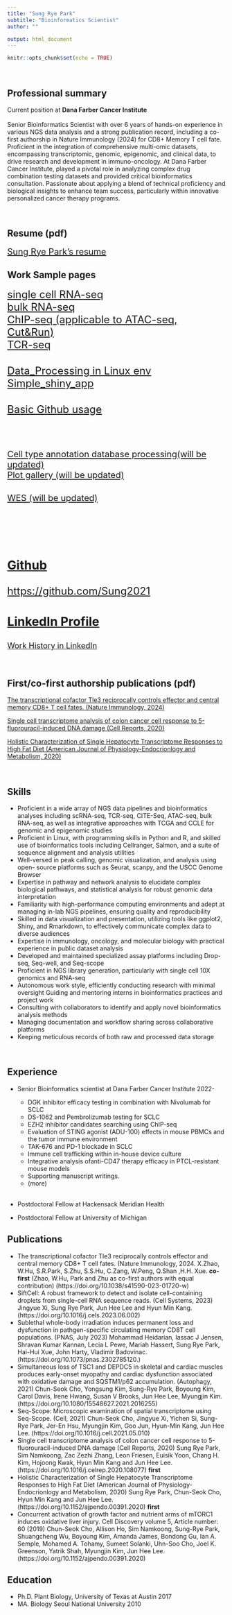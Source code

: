 ```yaml
---
title: "Sung Rye Park"
subtitle: "Bioinformatics Scientist"
author: ""

output: html_document
---
```


```r
knitr::opts_chunk$set(echo = TRUE)
```
<br>

## Professional summary  

Current position at  **Dana Farber Cancer Institute**  
<br>
Senior Bioinformatics Scientist with over 6 years of hands-on experience in various NGS data analysis and a strong publication record, including a co-first authorship in Nature Immunology (2024) for CD8+ Memory T cell fate. Proficient in the integration of comprehensive multi-omic datasets, encompassing transcriptomic, genomic, epigenomic, and clinical data, to drive research and development in immuno-oncology. At Dana Farber Cancer Institute, played a pivotal role in analyzing complex drug combination testing datasets and provided critical bioinformatics consultation. Passionate about applying a blend of technical proficiency and biological insights to enhance team success, particularly within innovative personalized cancer therapy programs.    

<br>

## Resume (pdf)   
<a href="info/resume/SungRyePark_resume2405.pdf" style="font-size: 20px;">Sung Rye Park's resume</a><br>


## Work Sample pages  

<a href="samplePages/scRNAseq.html" style="font-size: 24px;">single cell RNA-seq</a><br>
<a href="samplePages/RNAseq.html" style="font-size: 24px;">bulk RNA-seq</a><br>
<a href="samplePages/ChIP_seq.html" style="font-size: 24px;">ChIP-seq (applicable to ATAC-seq, Cut&Run)</a><br>
<a href="samplePages/TCR_seq.html" style="font-size: 24px;">TCR-seq</a><br>


<br>
<a href="etc/Data_Processing.html" style="font-size: 24px;">Data_Processing in Linux env</a><br>
<a href="samplePages/Simple_RShiny_app_gene_gene_scatterplot.html" style="font-size: 24px;">Simple_shiny_app</a><br>

<br>
<a href="etc/Basic_github.html" style="font-size: 24px;">Basic Github usage<br>

<br>


<span style="font-size: 20px;">Cell type annotation database processing(will be updated)</span><br> 
<span style="font-size: 20px;">Plot gallery (will be updated) </span><br>  
<span style="font-size: 20px;">WES (will be updated)</span><br>
<br>
<br><br>


### Github   
https://github.com/Sung2021 

### LinkedIn Profile   

<a href="https://www.linkedin.com/in/sung-rye-park-8a130098/" style="font-size: 18px;">Work History in LinkedIn</a><br>
<br><br>

## First/co-first authorship publications (pdf)  

<a href="info/papers/NI_Sung_s41590-023-01720-w_reduced_size2.pdf" style="font-size: 14px;">The transcriptional cofactor Tle3 reciprocally controls effector and central memory CD8+ T cell fates. (Nature Immunology, 2024)</a><br>

<a href="info/papers/CellReports.2020.Sung_reduced_size2.pdf" style="font-size: 14px;">Single cell transcriptome analysis of colon cancer cell response to 5-fluorouracil-induced DNA damage (Cell Reports, 2020)</a><br>

<a href="info/papers/American_Journal_of_Physiology.2020.Sung_reduced_size.pdf" style="font-size: 14px;">Holistic Characterization of Single Hepatocyte Transcriptome Responses to High Fat Diet (American Journal of Physiology-Endocrionlogy and Metabolism, 2020)</a><br>



<br>

## Skills 
* Proficient in a wide array of NGS data pipelines and bioinformatics analyses including scRNA-seq, TCR-seq, CITE-Seq, ATAC-seq, bulk RNA-seq, as well as integrative approaches with TCGA and CCLE for genomic and epigenomic studies 
* Proficient in Linux, with programming skills in Python and R, and skilled use of bioinformatics tools including Cellranger, Salmon, and a suite of sequence alignment and analysis utilities 
* Well-versed in peak calling, genomic visualization, and analysis using open- source platforms such as Seurat, scanpy, and the USCC Genome Browser
* Expertise in pathway and network analysis to elucidate complex biological pathways, and statistical analysis for robust genomic data interpretation
* Familiarity with high-performance computing environments and adept at managing in-lab NGS pipelines, ensuring quality and reproducibility 
* Skilled in data visualization and presentation, utilizing tools like ggplot2, Shiny, and Rmarkdown, to effectively communicate complex data to diverse audiences 
* Expertise in immunology, oncology, and molecular biology with practical experience in public dataset analysis 
* Developed and maintained specialized assay platforms including Drop-seq, Seq-well, and Seq-scope
* Proficient in NGS library generation, particularly with single cell 10X genomics and RNA-seq
* Autonomous work style, efficiently conducting research with minimal oversight
Guiding and mentoring interns in bioinformatics practices and project work
* Consulting with collaborators to identify and apply novel bioinformatics analysis methods
* Managing documentation and workflow sharing across collaborative platforms
* Keeping meticulous records of both raw and processed data storage

<br>

## Experience
* Senior Bioinformatics scientist at Dana Farber Cancer Institute 2022-  

  - DGK inhibitor efficacy testing in combination with Nivolumab for SCLC     
  - DS-1062 and Pembrolizumab testing for SCLC   
  - EZH2 inhibitor candidates searching using ChIP-seq   
  - Evaluation of STING agonist (ADU-100) effects in mouse PBMCs and the tumor immune environment   
  - TAK-676 and PD-1 blockade in SCLC   
  - Immune cell trafficking within in-house device culture   
  - Integrative analysis ofanti-CD47 therapy efficacy in PTCL-resistant mouse models   
  - Supporting manuscript writings.  
  - (more)
<br><br>

* Postdoctoral Fellow at Hackensack Meridian Health 
* Postdoctoral Fellow at University of Michigan

## Publications 
* The transcriptional cofactor Tle3 reciprocally controls effector and central memory CD8+ T cell fates. (Nature Immunology, 2024. X.Zhao, W.Hu, S.R.Park, S.Zhu, S.S.Hu, C.Zang, W.Peng, Q.Shan ,H.H. Xue. **co-first** (Zhao, W.Hu, Park and Zhu as co-first authors with equal contribution) (https://doi.org/10.1038/s41590-023-01720-w)
* SiftCell: A robust framework to detect and isolate cell-containing droplets from single-cell RNA sequence reads. (Cell Systems, 2023) Jingyue Xi, Sung Rye Park, Jun Hee Lee and Hyun Min Kang. (https://doi.org/10.1016/j.cels.2023.06.002)
* Sublethal whole-body irradiation induces permanent loss and dysfunction in pathgen-specific circulating memory CD8T cell populations. (PNAS, July 2023) Mohammad Heidarian, Iassac J Jensen, Shravan Kumar Kannan, Lecia L Pewe, Mariah Hassert, Sung Rye Park, Hai-Hui Xue, John Harty, Vladimir Badovinac. (https://doi.org/10.1073/pnas.2302785120.)
* Simultaneous loss of TSC1 and DEPDC5 in skeletal and cardiac muscles produces early-onset myopathy and cardiac dysfunction associated with oxidative damage and SQSTM1/p62 accumulation. (Autophagy, 2021) Chun-Seok Cho, Yongsung Kim, Sung-Rye Park, Boyoung Kim, Carol Davis, Irene Hwang, Susan V Brooks, Jun Hee Lee, Myungjin Kim. (https://doi.org/10.1080/15548627.2021.2016255)
* Seq-Scope: Microscopic examination of spatial transcriptome using Seq-Scope. (Cell, 2021) Chun-Seok Cho, Jingyue Xi, Yichen Si, Sung-Rye Park, Jer-En Hsu, Myungjin Kim, Goo Jun, Hyun-Min Kang, Jun Hee Lee. (https://doi.org/10.1016/j.cell.2021.05.010)
* Single cell transcriptome analysis of colon cancer cell response to 5-fluorouracil-induced DNA damage (Cell Reports, 2020) Sung Rye Park, Sim Namkoong, Zac Zezhi Zhang, Leon Friesen, Euisik Yoon, Chang H. Kim, Hojoong Kwak, Hyun Min Kang and Jun Hee Lee. (https://doi.org/10.1016/j.celrep.2020.108077)  **first**
* Holistic Characterization of Single Hepatocyte Transcriptome Responses to High Fat Diet (American Journal of Physiology-Endocrionlogy and Metabolism, 2020) Sung Rye Park, Chun-Seok Cho, Hyun Min Kang and Jun Hee Lee. (https://doi.org/10.1152/ajpendo.00391.2020)  **first**
* Concurrent activation of growth factor and nutrient arms of mTORC1 induces oxidative liver injury. Cell Discovery volume 5, Article number: 60 (2019) Chun-Seok Cho, Allison Ho, Sim Namkoong, Sung-Rye Park, Shuangcheng Wu, Boyoung Kim, Amanda James, Bondong Gu, Ian A. Semple, Mohamed A. Tohamy, Sumeet Solanki, Uhn-Soo Cho, Joel K. Greenson, Yatrik Shah, Myungjin Kim, Jun Hee Lee. (https://doi.org/10.1152/ajpendo.00391.2020)



## Education
* Ph.D. Plant Biology, University of Texas at Austin 2017
* MA. Biology Seoul National University 2010   

<br><br>